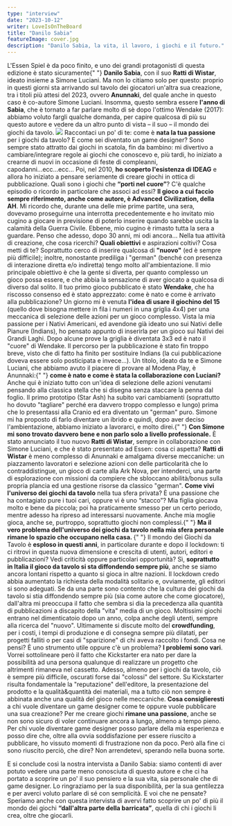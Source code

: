 ```yaml
---
type: "interview"
date: "2023-10-12"
writer: LoveIsOnTheBoard
title: "Danilo Sabia"
featureImage: cover.jpg
description: "Danilo Sabia, la vita, il lavoro, i giochi e il futuro."
---
```


<InterviewIntro>
  L'Essen Spiel è da poco finito, e uno dei grandi protagonisti di questa edizione è stato sicuramente{" "}
  <strong>Danilo Sabia</strong>, con il suo <strong>Ratti di Wistar</strong>, ideato insieme a Simone Luciani. Ma non lo
  citiamo solo per questo: proprio in questi giorni sta arrivando sul tavolo dei giocatori un'altra sua creazione, tra i
  titoli più attesi del 2023, ovvero <strong>Anunnaki</strong>, del quale anche in questo caso è co-autore Simone
  Luciani. Insomma, questo sembra essere <strong>l'anno di Sabia</strong>, che è tornato a far parlare molto di sè dopo
  l'ottimo Wendake (2017): abbiamo voluto fargli qualche domanda, per capire qualcosa di più su questo autore e vedere
  da un altro punto di vista – il suo – il mondo dei giochi da tavolo.
</InterviewIntro>

<img src="./games.jpg?t=2" />

<InterviewItem type="question">
  Raccontaci un po' di te: come è <strong>nata la tua passione</strong> per i giochi da tavolo? E come sei diventato un
  game designer?
</InterviewItem>

<InterviewItem type="answer" name="DS">
  Sono sempre stato attratto dai giochi in scatola, fin da bambino: mi divertivo a cambiare/integrare regole ai giochi
  che conoscevo e, più tardi, ho iniziato a crearne di nuovi in occasione di feste di compleanni,
  capodanni...ecc...ecc... Poi, nel 2010, <strong>ho scoperto l'esistenza di IDEAG</strong> e allora ho iniziato a
  pensare seriamente di creare giochi in ottica di pubblicazione.
</InterviewItem>

<InterviewItem type="question">
  Quali sono i giochi che <strong>“porti nel cuore”</strong>? C'è qualche episodio o ricordo in particolare che associ
  ad essi?
</InterviewItem>

<InterviewItem type="answer" name="DS">
  <strong>Il gioco a cui faccio sempre riferimento, anche come autore, è Advanced Civilization, della AH</strong>. Mi ricordo
  che, durante una delle mie prime partite, una sera, dovevamo proseguirne una interrotta precedentemente e ho invitato mio
  cugino a giocare in previsione di poterlo inserire quando sarebbe uscita la calamità della Guerra Civile. Ebbene, mio cugino
  è rimasto tutta la sera a guardare. Penso che adesso, dopo 30 anni, mi odi ancora...
</InterviewItem>

<InterviewItem type="question">
  Nella tua attività di creazione, che cosa ricerchi? <strong>Quali obiettivi</strong> e aspirazioni coltivi? Cosa metti
  di te?
</InterviewItem>

<InterviewItem type="answer" name="DS">
  Soprattutto cerco di inserire qualcosa di <strong>"nuovo"</strong> (ed è sempre più difficile); inoltre, nonostante prediliga i "german" (benché con presenza di interazione diretta e/o indiretta) tengo molto all'ambientazione. Il mio principale obiettivo è che la gente si diverta, per quanto complesso un gioco possa essere, e che abbia la sensazione di aver giocato a qualcosa di diverso dal solito.

</InterviewItem>

<InterviewItem type="question">
  Il tuo primo gioco pubblicato è stato <strong>Wendake</strong>, che ha riscosso consenso ed è stato apprezzato: come è
  nato e come è arrivato alla pubblicazione?
</InterviewItem>

<InterviewItem type="answer" name="DS">
 Un giorno mi è venuta <strong>l'idea di usare il giochino del 15</strong> (quello dove bisogna mettere in fila i numeri in una griglia 4x4) per una meccanica di selezione delle azioni per un gioco complesso. Vista la mia passione per i Nativi Americani, ed avendone già ideato uno sui Nativi delle Pianure (Indians), ho pensato appunto di inserirla per un gioco sui Nativi dei Grandi Laghi. Dopo alcune prove la griglia è diventata 3x3 ed è nato il "cuore" di Wendake. Il percorso per la pubblicazione è stato fin troppo breve, visto che di fatto ha finito per sostituire Indians (la cui pubblicazione doveva essere solo posticipata e invece...).

</InterviewItem>

<InterviewItem type="question">
  Un titolo, ideato da te e Simone Luciani, che abbiamo avuto il piacere di provare al Modena Play, è Anunnaki:{" "}
  <strong>come è nato e come è stata la collaborazione con Luciani?</strong>
</InterviewItem>

<InterviewItem type="answer" name="DS">
  Anche qui è iniziato tutto con un'idea di selezione delle azioni venutami pensando alla classica stella che si disegna
  senza staccare la penna dal foglio. Il primo prototipo (Star Ash) ha subito vari cambiamenti (soprattutto ho dovuto
  "tagliare" perché era davvero troppo complesso e lungo) prima che lo presentassi alla Cranio ed era diventato un
  "german" puro. Simone mi ha proposto di farlo diventare un ibrido e quindi, dopo aver deciso l'ambientazione, abbiamo
  iniziato a lavorarci, e molto direi.{" "}
  <strong>Con Simone mi sono trovato davvero bene e non parlo solo a livello professionale.</strong>
</InterviewItem>

<InterviewItem type="question">
  È stato annunciato il tuo nuovo <strong>Ratti di Wistar</strong>, sempre in collaborazione con Simone Luciani, e che è
  stato presentato ad Essen: cosa ci aspetta?
</InterviewItem>

<InterviewItem type="answer" name="DS">
  <strong>Ratti di Wistar</strong> è meno complesso di Anunnaki e amalgama diverse meccaniche: un piazzamento lavoratori
  e selezione azioni con delle particolarità che lo contraddistingue, un gioco di carte alla Ark Nova, per intenderci,
  una parte di esplorazione con missioni da compiere che sbloccano abilità/bonus sulla propria plancia ed una gestione
  risorse da classico "german".
</InterviewItem>

<InterviewItem type="question">
  <strong>Come vivi l'universo dei giochi da tavolo</strong> nella tua sfera privata? È una passione che ha contagiato
  pure i tuoi cari, oppure vi è uno “stacco”?
</InterviewItem>

<InterviewItem type="answer" name="DS">
  Mia figlia giocava molto e bene da piccola; poi ha praticamente smesso per un certo periodo, mentre adesso ha ripreso
  ad interessarsi nuovamente. Anche mia moglie gioca, anche se, purtroppo, soprattutto giochi non complessi.{" "}
  <strong>
    Ma il vero problema dell'universo dei giochi da tavolo nella mia sfera personale rimane lo spazio che occupano nella
    casa.
  </strong>
</InterviewItem>

<InterviewItem type="question">
  {" "}
  Il mondo dei Giochi da Tavolo è <strong>esploso in questi anni</strong>, in particolare durante e dopo il lockdown: ti
  ci ritrovi in questa nuova dimensione e crescita di utenti, autori, editori e pubblicazioni? Vedi criticità oppure particolari
  opportunità?
</InterviewItem>

<InterviewItem type="answer" name="DS">
  Sì, <strong>soprattutto in Italia il gioco da tavolo si sta diffondendo sempre più</strong>, anche se siamo ancora lontani
  rispetto a quanto si gioca in altre nazioni. Il lockdown credo abbia aumentato la richiesta della modalità solitario e,
  ovviamente, gli editori si sono adeguati. Se da una parte sono contento che la cultura dei giochi da tavolo si stia diffondendo
  sempre più (sia come autore che come giocatore), dall'altra mi preoccupa il fatto che sembra si dia la precedenza alla
  quantità di pubblicazioni a discapito della "vita" media di un gioco. Moltissimi giochi entrano nel dimenticatoio dopo
  un anno, colpa anche degli utenti, sempre alla ricerca del "nuovo".
</InterviewItem>

<InterviewItem type="question">
  Ultimamente si discute molto del <strong>crowdfunding</strong>, per i costi, i tempi di produzione e di consegna
  sempre più dilatati, per progetti falliti o per casi di "sparizione" di chi aveva raccolto i fondi. Cosa ne pensi? È
  uno strumento utile oppure c'è un problema?
</InterviewItem>
<InterviewItem type="answer" name="DS">
  <strong>I problemi sono vari</strong>. Vorrei sottolineare però il fatto che Kickstarter era nato per dare la
  possibilità ad una persona qualunque di realizzare un progetto che altrimenti rimaneva nel cassetto. Adesso, almeno
  per i giochi da tavolo, ciò è sempre più difficile, oscurati forse dai "colossi" del settore. Su Kickstarter risulta
  fondamentale la "reputazione" dell'editore, la presentazione del prodotto e la qualità&quantità dei materiali, ma a
  tutto ciò non sempre è abbinata anche una qualità del gioco nelle meccaniche.
</InterviewItem>

<InterviewItem type="question">
  <strong>Cosa consiglieresti</strong> a chi vuole diventare un game designer come te oppure vuole pubblicare una sua
  creazione?
</InterviewItem>
<InterviewItem type="answer" name="DS">
  Per me creare giochi <strong>rimane una passione</strong>, anche se non sono sicuro di voler continuare ancora a
  lungo, almeno a tempo pieno. Per chi vuole diventare game designer posso parlare della mia esperienza e posso dire
  che, oltre alla ovvia soddisfazione per essere riuscito a pubblicare, ho vissuto momenti di frustrazione non da poco.
  Però alla fine ci sono riuscito perciò, che dire? Non arrendetevi, sperando nella buona sorte.
</InterviewItem>

<p>
E si conclude così la nostra intervista a Danilo Sabia: siamo contenti di aver potuto vedere una parte meno conosciuta di questo autore e che ci ha portato a scoprire un po' il suo pensiero e la sua vita, sia personale che di game designer. Lo ringraziamo per la sua disponibilità, per la sua gentilezza e per averci voluto parlare di sé con semplicità. E voi che ne pensate? Speriamo anche con questa intervista di avervi fatto scoprire un po' di più il mondo dei giochi <strong>“dall'altra parte della barricata”</strong>, quella di chi i giochi li crea, oltre che giocarli.
</p>
